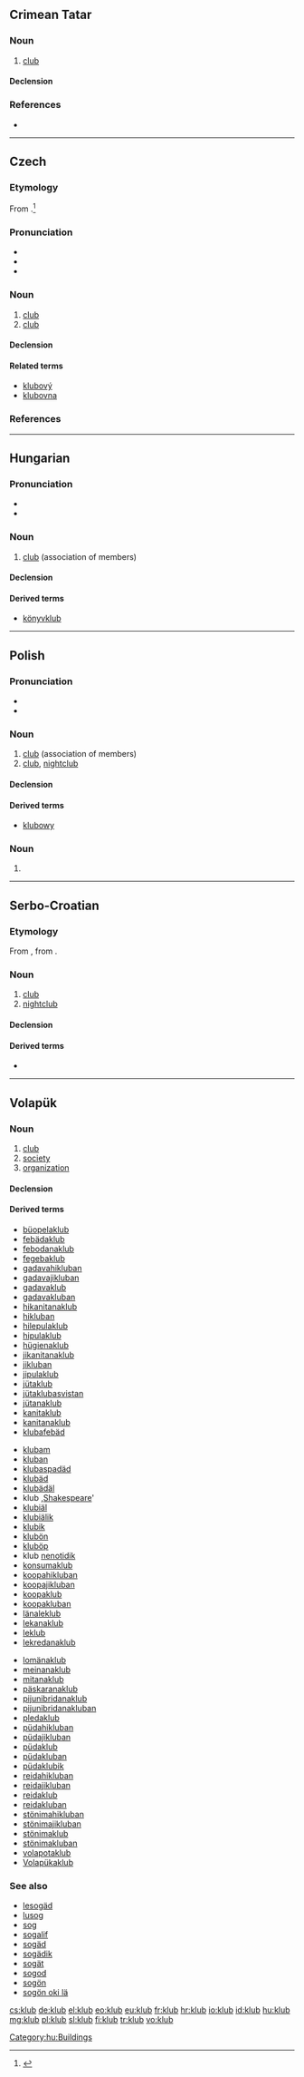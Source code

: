 ==Crimean Tatar==

===Noun===
{{head|crh|noun}}

# [[club]]

====Declension====
{{crh-latin-noun|nıñ|ğa|nı|da|dan}}

===References===
* {{R:Useinov-Mireev 2002}}

----

==Czech==

===Etymology===
From {{etyl|en|cs}} {{term|club|lang=en}}.<ref>{{R:Rejzek 2007}}</ref>

===Pronunciation===
* {{audio|Cs-klub.ogg|Audio}}
* {{IPA|/ˈklup/|lang=cs}}
* {{rhymes|up|lang=cs}}

===Noun===
{{cs-noun|g=m}}

# [[club]] {{gloss|association of members}}
# [[club]] {{gloss|establishment providing entertainment, nightclub}}

====Declension====
{{cs-decl-noun
 |klub|klubu|klubu|klub|klube|klubu|klubem
 |kluby|klubů|klubům|kluby|kluby|klubech|kluby
}}

====Related terms====
* [[klubový]] {{m}}
* [[klubovna]] {{f}}

===References===
<references />

----

==Hungarian==

===Pronunciation===
* {{IPA|/ˈklubː/|lang=hu}}
* {{hyphenation|klub}}

===Noun===
{{hu-noun|ok}}

# [[club]] (association of members)

====Declension====
{{hu-decl-ok|klu|b|ot}}{{hu-pos-otok|klub|j|jai}}

====Derived terms====
* [[könyvklub]]

[[Category:hu:Buildings]]

----

==Polish==
{{wikipedia|lang=pl|dab=klub}}

===Pronunciation===
* {{IPA|lang=pl|/klup/}}
* {{audio|Pl-klub.ogg|audio}}

===Noun===
{{pl-noun|m}}

# [[club]] (association of members)
# [[club]], [[nightclub]]

====Declension====
{{pl-decl-noun
|klub|kluby
|klubu|klubów
|klubowi|klubom
|klub|kluby
|klubem|klubami
|klubie|klubach
|klubie|kluby
}}

====Derived terms====
* [[klubowy]]

===Noun===
{{head|pl|noun form}}

# {{inflection of|kluba||gen|p|lang=pl}}

----

==Serbo-Croatian==

===Etymology===
From {{etyl|de|sh}} {{term|Klub|lang=de}}, from {{etyl|en|sh}} {{term|club|lang=en}}.

===Noun===
{{sh-noun|g=m|head=klȗb|r|клуб|клу̑б}}

# [[club]] {{qualifier|association of members}}
# [[nightclub]]

====Declension====
{{sh-decl-noun
|klȗb|klȕbovi
|kluba|klubova
|klubu|klubovima
|klub|klubove
|klube|klubovi
|klubu|klubovima
|klubom|klubovima
}}

====Derived terms====
* {{l|sh|klupski|klȗpskī}}

----

==Volapük==

===Noun===
{{vo-noun}}

# [[club]]
# [[society]]
# [[organization]]

====Declension====
{{vo-decl-noun}}

====Derived terms====
{{rel-top3|Terms derived from ''klub''}}
* [[büopelaklub]]
* [[febädaklub]]
* [[febodanaklub]]
* [[fegebaklub]]
* [[gadavahikluban]]
* [[gadavajikluban]]
* [[gadavaklub]]
* [[gadavakluban]]
* [[hikanitanaklub]]
* [[hikluban]]
* [[hilepulaklub]]
* [[hipulaklub]]
* [[hügienaklub]]
* [[jikanitanaklub]]
* [[jikluban]]
* [[jipulaklub]]
* [[jütaklub]]
* [[jütaklubasvistan]]
* [[jütanaklub]]
* [[kanitaklub]]
* [[kanitanaklub]]
* [[klubafebäd]]
{{rel-mid3}}
* [[klubam]]
* [[kluban]]
* [[klubaspadäd]]
* [[klubäd]]
* [[klubädäl]]
* klub  {{l|vo|di}} ,[[Shakespeare]]'
* [[klubiäl]]
* [[klubiälik]]
* [[klubik]]
* [[klubön]]
* [[kluböp]]
* klub [[nenotidik]]
* [[konsumaklub]]
* [[koopahikluban]]
* [[koopajikluban]]
* [[koopaklub]]
* [[koopakluban]]
* [[länaleklub]]
* [[lekanaklub]]
* [[leklub]]
* [[lekredanaklub]]
{{rel-mid3}}
* [[lomänaklub]]
* [[meinanaklub]]
* [[mitanaklub]]
* [[päskaranaklub]]
* [[pijunibridanaklub]]
* [[pijunibridanakluban]]
* [[pledaklub]]
* [[püdahikluban]]
* [[püdajikluban]]
* [[püdaklub]]
* [[püdakluban]]
* [[püdaklubik]]
* [[reidahikluban]]
* [[reidajikluban]]
* [[reidaklub]]
* [[reidakluban]]
* [[stönimahikluban]]
* [[stönimajikluban]]
* [[stönimaklub]]
* [[stönimakluban]]
* [[volapotaklub]]
* [[Volapükaklub]]
{{rel-bottom}}

===See also===
* [[lesogäd]]
* [[lusog]]
* [[sog]]
* [[sogalif]]
* [[sogäd]]
* [[sogädik]]
* [[sogät]]
* [[sogod]]
* [[sogön]]
* [[sogön oki lä]]

[[cs:klub]]
[[de:klub]]
[[el:klub]]
[[eo:klub]]
[[eu:klub]]
[[fr:klub]]
[[hr:klub]]
[[io:klub]]
[[id:klub]]
[[hu:klub]]
[[mg:klub]]
[[pl:klub]]
[[sl:klub]]
[[fi:klub]]
[[tr:klub]]
[[vo:klub]]